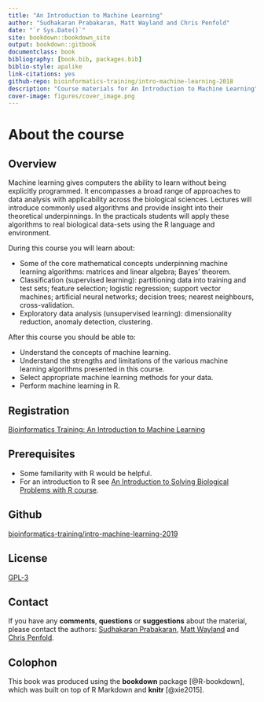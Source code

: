 ```yaml
--- 
title: "An Introduction to Machine Learning"
author: "Sudhakaran Prabakaran, Matt Wayland and Chris Penfold"
date: "`r Sys.Date()`"
site: bookdown::bookdown_site
output: bookdown::gitbook
documentclass: book
bibliography: [book.bib, packages.bib]
biblio-style: apalike
link-citations: yes
github-repo: bioinformatics-training/intro-machine-learning-2018
description: "Course materials for An Introduction to Machine Learning"
cover-image: figures/cover_image.png
---
```


# About the course 

## Overview
Machine learning gives computers the ability to learn without being explicitly programmed. It encompasses a broad range of approaches to data analysis with applicability across the biological sciences. Lectures will introduce commonly used algorithms and provide insight into their theoretical underpinnings. In the practicals students will apply these algorithms to real biological data-sets using the R language and environment. 

During this course you will learn about:

* Some of the core mathematical concepts underpinning machine learning algorithms: matrices and linear algebra; Bayes' theorem.
* Classification (supervised learning): partitioning data into training and test sets; feature selection; logistic regression; support vector machines; artificial neural networks; decision trees; nearest neighbours, cross-validation.
* Exploratory data analysis (unsupervised learning): dimensionality reduction, anomaly detection, clustering. 

After this course you should be able to:

* Understand the concepts of machine learning.
* Understand the strengths and limitations of the various machine learning algorithms presented in this course.
* Select appropriate machine learning methods for your data.
* Perform machine learning in R. 

## Registration
[Bioinformatics Training: An Introduction to Machine Learning](https://training.csx.cam.ac.uk/bioinformatics/search?type=events&query=an+introduction+to+machine+learning&x=0&y=0)

## Prerequisites

* Some familiarity with R would be helpful.
* For an introduction to R see [An Introduction to Solving Biological Problems with R course](http://training.csx.cam.ac.uk/bioinformatics/course/bioinfo-rintro/). 

## Github
[bioinformatics-training/intro-machine-learning-2019](https://github.com/bioinformatics-training/intro-machine-learning-2019)

## License
[GPL-3](https://www.gnu.org/licenses/gpl-3.0.en.html)


## Contact
If you have any **comments**, **questions** or **suggestions** about the material, please contact the authors: <a href="mailto:wk181x@gmail.com">Sudhakaran Prabakaran</a>, <a href="mailto:mw283@cam.ac.uk">Matt Wayland</a> and <a href="mailto:cap76@cam.ac.uk">Chris Penfold</a>.

## Colophon

This book was produced using the **bookdown** package [@R-bookdown], which was built on top of R Markdown and **knitr** [@xie2015].
